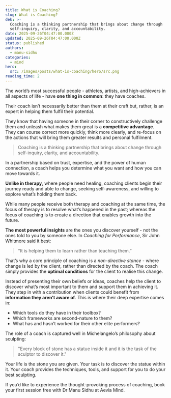 ```yaml
---
title: What is Coaching?
slug: What is Coaching?
dek: >-
  Coaching is a thinking partnership that brings about change through
  self-inquiry, clarity, and accountability.
date: 2025-09-26T04:47:00.000Z
updated: 2025-09-26T04:47:00.000Z
status: published
authors:
  - manu-sidhu
categories:
  - mind
hero:
  src: /images/posts/what-is-coaching/hero/src.png
reading_time: 2
---
```

The world’s most successful people - athletes, artists, and high-achievers in all aspects of life - have **one thing in common**: they have coaches.

Their coach isn’t necessarily better than them at their craft but, rather, is an expert in helping them fulfil their potential.

They know that having someone in their corner to constructively challenge them and unleash what makes them great is a **competitive advantage**. They can course correct more quickly, think more clearly, and re-focus on the actions that will bring them greater results and personal fulfilment.

> Coaching is a thinking partnership that brings about change through self-inquiry, clarity, and accountability.

In a partnership based on trust, expertise, and the power of human connection, a coach helps you determine what you want and how you can move towards it.

**Unlike in therapy,** where people need healing, coaching clients begin their journey ready and able to change, seeking self-awareness, and willing to explore what’s holding them back.

While many people receive both therapy and coaching at the same time, the focus of therapy is to resolve what’s happened in the past; whereas the focus of coaching is to create a direction that enables growth into the future.

**The most powerful insights** are the ones you discover yourself - not the ones told to you by someone else. In *Coaching for Performance*, Sir John Whitmore said it best:

> “It is helping them to learn rather than teaching them.”

That’s why a core principle of coaching is a *non-directive stance* - where change is led by the client, rather than directed by the coach. The coach simply provides the **optimal conditions** for the client to realise this change.

Instead of presenting their own beliefs or ideas, coaches help the client to discover what’s most important to them and support them in achieving it. They step in with a contribution when clients could benefit from **information they aren’t aware of**. This is where their deep expertise comes in:

* Which tools do they have in their toolbox?
* Which frameworks are second-nature to them?
* What has and hasn’t worked for their other elite performers?

The role of a coach is captured well in Michelangelo’s philosophy about sculpting:

> "Every block of stone has a statue inside it and it is the task of the sculptor to discover it."

Your life is the stone you are given. Your task is to discover the statue within it. Your coach provides the techniques, tools, and support for you to do your best sculpting.

If you’d like to experience the thought-provoking process of coaching, book your first session free with Dr Manu Sidhu at Aevia Mind.
